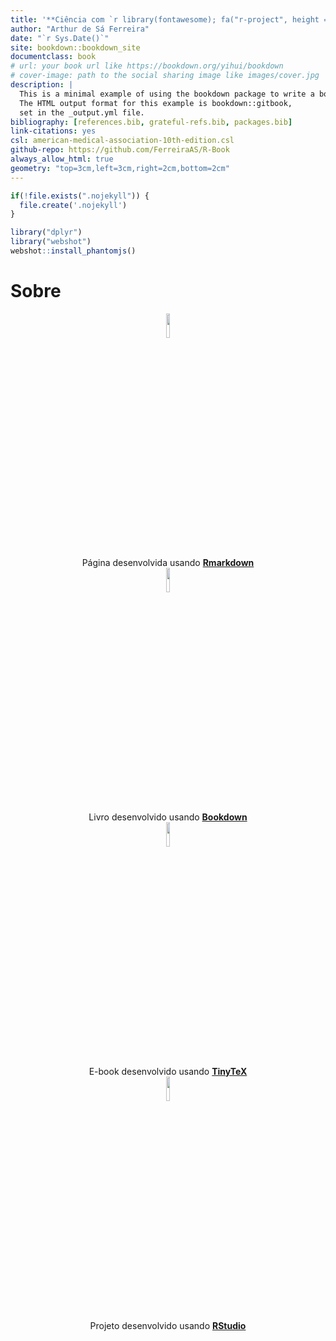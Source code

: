 ```yaml
---
title: '**Ciência com `r library(fontawesome); fa("r-project", height = "1.5em", width = "1.5em", fill = "steelblue", margin_right = "0.1em")`**'
author: "Arthur de Sá Ferreira"
date: "`r Sys.Date()`"
site: bookdown::bookdown_site
documentclass: book
# url: your book url like https://bookdown.org/yihui/bookdown
# cover-image: path to the social sharing image like images/cover.jpg
description: |
  This is a minimal example of using the bookdown package to write a book.
  The HTML output format for this example is bookdown::gitbook,
  set in the _output.yml file.
bibliography: [references.bib, grateful-refs.bib, packages.bib]
link-citations: yes
csl: american-medical-association-10th-edition.csl
github-repo: https://github.com/FerreiraAS/R-Book
always_allow_html: true
geometry: "top=3cm,left=3cm,right=2cm,bottom=2cm"
---
```


```r
if(!file.exists(".nojekyll")) {
  file.create('.nojekyll')
}
```

```r
library("dplyr")
library("webshot")
webshot::install_phantomjs()
```

# Sobre {-}

<div>

<center><img src="https://github.com/rstudio/hex-stickers/blob/580e9bada770756d25dbd3696159744d1e9c9251/PNG/rmarkdown.png?raw=true" width="10%" height="10%"/> <br> Página desenvolvida usando [**Rmarkdown**](https://rmarkdown.rstudio.com)</center>

<center><img src="https://github.com/rstudio/hex-stickers/blob/580e9bada770756d25dbd3696159744d1e9c9251/PNG/bookdown.png?raw=true" width="10%" height="10%"/> <br> Livro desenvolvido usando [**Bookdown**](https://bookdown.org/)</center>

<center><img src="https://yihui.org/images/logo-tinytex.png" width="10%" height="10%"/> <br> E-book desenvolvido usando [**TinyTeX**](https://yihui.org/tinytex/)</center>

<center><img src="https://github.com/rstudio/hex-stickers/blob/580e9bada770756d25dbd3696159744d1e9c9251/PNG/RStudio.png?raw=true" width="10%" height="10%"/> <br> Projeto desenvolvido usando [**RStudio**](https://posit.co/products/open-source/rstudio/)</center>

</div>

<br>
